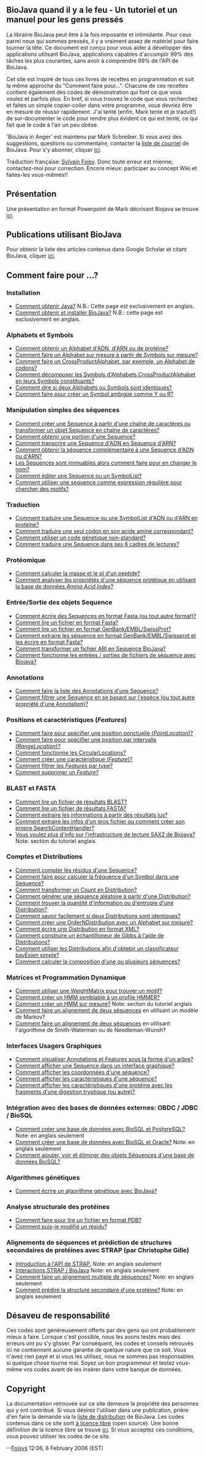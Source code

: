 == BioJava quand il y a le feu - Un tutoriel et un manuel pour les gens press&eacute;s ==

La librairie BioJava peut être à la fois imposante et intimidante. Pour ceux parmi nous qui sommes pressés, il y a vraiment assez de matériel pour faire tourner la tête. Ce document est conçu pour vous aider à développer des applications utilisant BioJava, applications capables d'accomplir 99% des tâches les plus courantes, sans avoir à comprendre 99% de l'API de BioJava.

Cet site est inspiré de tous ces livres de recettes en programmation et suit la même approche du "Comment faire pour...". Chacune de ces recettes contient également des codes de démonstration qui font ce que vous voulez et parfois plus. En bref, si vous trouvez le code que vous recherchez et faites un simple copier-coller dans votre programme, vous devriez être en mesure de réussir rapidement. J'ai tenté (enfin, Mark tente et je traduit!) de sur-documenter le code pour rendre plus évident ce qui est tenté, ce qui fait que le code à l'air un peu obèse.

'BioJava in Anger' est maintenu par Mark Schreiber. Si vous avez des suggestions, questions ou commentaire, contacter la [mailto://biojava-l@biojava.org liste de courriel] de BioJava. Pour s'y abonner, cliquer [http://www.biojava.org/mailman/listinfo/biojava-l ici].

Traduction française: [mailto://sylvain.foisyCHEZbioneq.qc.ca Sylvain Foisy]. Donc toute erreur est mienne; contactez-moi pour correction. Encore mieux: participer au concept Wiki et faites-les vous-m&ecirc;mes!!

== Présentation ==

Une présentation en format Powerpoint de Mark décrivant Biojava se trouve [http://www.biojava.org/docs/bj_in_anger/BioJavaAPI.ppt ici].

== Publications utilisant BioJava ==

Pour obtenir la liste des articles contenus dans Google Scholar et citant BioJava, cliquer [http://scholar.google.com/scholar?q=biojava&ie=UTF-8&oe=UTF-8&hl=en ici].

== Comment faire pour ...? ==

=== Installation ===

* [http://java.sun.com/downloads Comment obtenir Java?] N.B.: Cette page est exclusivement en anglais.
* [http://biojava.open-bio.org/wiki/BioJava:GetStarted Comment obtenir et installer BioJava?] N.B.: cette page est exclusivement en anglais.

=== Alphabets et Symbols ===

* [[BioJava:CookbookFrench:Alphabets|Comment obtenir un Alphabet d'ADN, d'ARN ou de protéine?]]
* [[BioJava:CookbookFrench:Alphabets:CustomAlphabets|Comment faire un Alphabet sur mesure à partir de Symbols sur mesure?]]
* [[BioJava:CookbookFrench:Alphabets:CrossProduct|Comment faire un CrossProductAlphabet, par exemple, un Alphabet de codons?]]
* [[BioJava:CookbookFrench:Alphabets:Component|Comment décomposer les Symbols d'Alphabets CrossProductAlphabet en leurs Symbols constituants?]]
* [[BioJava:CookbookFrench:Alphabets:Canonical|Comment dire si deux Alphabets ou Symbols sont identiques?]]
* [[BioJava:CookbookFrench:Alphabets:Ambiguity|Comment faire pour créer un Symbol ambigüe comme Y ou R?]]

=== Manipulation simples des s&eacute;quences ===

* [[BioJava:CookbookFrench:Sequence|Comment créer une Sequence à partir d'une chaîne de caractères ou transformer un objet Sequence en chaîne de caractères?]]
* [[BioJava:CookbookFrench:Sequence:SubSequence|Comment obtenir une portion d'une Sequence?]]
* [[BioJava:CookbookFrench:Sequence:Transcribe|Comment transcrire une Sequence d'ADN en Sequence d'ARN?]]
* [[BioJava:CookbookFrench:Sequence:Reverse|Comment obtenir la séquence complémentaire à une Sequence d'ADN ou d'ARN?]]
* [[BioJava:CookbookFrench:Sequence:ChangeName|Les Sequences sont immuables alors comment faire pour en changer le nom?]]
* [[BioJava:CookbookFrench:Sequence:Edit|Comment éditer une Sequence ou un SymbolList?]]
* [[BioJava:CookbookFrench:Sequence:Regex|Comment utiliser une sequence comme expression régulière pour chercher des motifs?]]

=== Traduction ===

* [[BioJava:CookbookFrench:Translation|Comment traduire une Sequence ou une SymbolList d'ADN ou d'ARN en proteine?]]
* [[BioJava:CookbookFrench:Translation:Single|Comment traduire une seul codon en son acide aminé correspondant?]]
* [[BioJava:CookbookFrench:Translation:NonStandard|Comment utiliser un code génétique non-standard?]]
* [[BioJava:CookbookFrench:Translation:SixFrame|Comment traduire une Sequence dans ses 6 cadres de lectures?]]

=== Protéomique ===

* [[BioJava:CookbookFrench:Proteomics|Comment calculer la masse et le pI d'un peptide?]]
* [[BioJava:CookbookFrench:Proteomics:AAindex |Comment analyser les propri&eacute;t&eacute;s d'une s&eacute;quence prot&eacute;ique en utilisant la base de donn&eacute;es ''Amino Acid Index''?]]

=== Entrée/Sortie des objets Sequence ===

* [[BioJava:CookbookFrench:SeqIO:WriteInFasta|Comment écrire des Sequences en format Fasta (ou tout autre format)?]]
* [[BioJava:CookbookFrench:SeqIO:ReadFasta|Comment lire un fichier en format Fasta?]]
* [[BioJava:CookbookFrench:SeqIO:ReadGES|Comment lire un fichier en format GenBank/EMBL/SwissProt?]]
* [[BioJava:CookbookFrench:SeqIO:GBToFasta|Comment extraire les séquence en format GenBank/EMBL/Swissprot et les écrire en format Fasta?]]
* [[BioJava:CookbookFrench:SeqIO:ABItoSequence|Comment transformer un fichier ABI en Sequence BioJava?]]
* [[BioJava:CookbookFrench:SeqIO:Echo|Comment fonctionne les entrées / sorties de fichiers de séquence avec Biojava?]]

=== Annotations ===

* [[BioJava:CookbookFrench:Annotations:List|Comment faire la liste des Annotations d'une Sequence?]]
* [[BioJava:CookbookFrench:Annotations:Filter|Comment filtrer une Sequence en se basant sur l'espèce (ou tout autre propriété d'une Annotation)?]]

=== Positions et caract&eacute;ristiques (''Features'') ===

* [[BioJava:CookbookFrench:Locations:Point|Comment faire pour spécifier une position ponctuelle (''PointLocation'')?]]
* [[BioJava:CookbookFrench:Locations:Range|Comment faire pour spécifier une position par intervalle (''RangeLocation'')?]]
* [[BioJava:CookbookFrench:Locations:Circular|Comment fonctionne les CircularLocations?]]
* [[BioJava:CookbookFrench:Locations:Feature|Comment créer une caractéristique (''Feature'')?]]
* [[BioJava:CookbookFrench:Locations:Filter|Comment filtrer les ''Features'' par type?]]
* [[BioJava:CookbookFrench:Locations:Remove|Comment supprimer un ''Feature''?]]

=== BLAST et FASTA ===

* [[BioJava:CookbookFrench:Blast:Parser|Comment lire un fichier de résultats BLAST?]]
* [[BioJava:CookbookFrench:Fasta:Parser|Comment lire un fichier de résultats FASTA?]]
* [[BioJava:CookbookFrench:Blast:Extract|Comment extraire les informations à partir des résultats lus?]]
* [[BioJava:CookbookFrench:Blast:Echo|Comment extraire les infos d'un gros fichier ou comment créer son propre SearchContentHandler?]]
* [[BioJava:Tutorial:Blast-like_Parsing_Cook_Book|Vous voulez plus d'info sur l'infrastructure de lecture SAX2 de Biojava?]] Note: section du tutoriel anglais

=== Comptes et Distributions ===

* [[BioJava:CookbookFrench:Count:Residues|Comment compter les résidus d'une Sequence?]]
* [[BioJava:CookbookFrench:Count:Frequency|Comment faire pour calculer la fréquence d'un Symbol dans une Sequence?]]
* [[BioJava:CookbookFrench:Count:ToDistrib|Comment transformer un Count en Distribution?]]
* [[BioJava:CookbookFrench:Distribution:RandomSeqs|Comment générer une séquence aléatoire à partir d'une Distribution?]]
* [[BioJava:CookbookFrench:Distirbution:Entropy|Comment trouver la quantité d'information ou d'entropie d'une Distribution?]]
* [[BioJava:CookbookFrench:Distirbution:Emission|Comment savoir facilement si deux Distributions sont identiques?]]
* [[BioJava:CookbookFrench:Distirbution:Custom|Comment créer une OrderNDistribution avec un Alphabet sur mesure?]]
* [[BioJava:CookbookFrench:Distribution:XML|Comment écrire une Distribution en format XML?]]
* [[BioJava:CookbookFrench:Distribution:Gibbs|Comment construire un &eacute;chantilloneur de Gibbs &agrave; l'aide de Distributions?]]
* [[BioJava:CookbookFrench:Distribution:Bayes|Comment utiliser les Distributions afin d'obtebir un classificateur bay&Eacute;sien simple?]]
* [[BioJava:CookbookFrench:Distribution:Composition|Comment calculer la composition d'une ou plusieurs s&eacute;quences?]]

=== Matrices et Programmation Dynamique ===

* [[BioJava:CookbookFrench:DP:WeightMatrix|Comment utiliser une WeightMatrix pour trouver un motif?]]
* [[BioJava:CookbookFrench:DP:HMM|Comment créer un HMM semblable à un profile HMMER?]]
* [[BioJava:Tutorial:Dynamic_programming_examples|Comment créer un HMM sur mesure?]] Note: section du tutoriel anglais
* [[BioJava:CookbookFrench:DP:PairWise|Comment faire un alignement de deux séquences]] en utilisant un mod&egrave;le de Markov?
* [[BioJava:CookbookFrench:DP:PairWise2|Comment faire un alignement de deux séquences]] en utilisant l'algorithme de Smith-Waterman ou de Needleman-Wunsh?

=== Interfaces Usagers Graphiques ===

* [[BioJava:CookbookFrench:Interfaces:ViewAsTree|Comment visualiser Annotations et Features sous la forme d'un arbre?]]
* [[BioJava:CookbookFrench:Interfaces:ViewInGUI|Comment afficher une Sequence dans un interface graphique?]]
* [[BioJava:CookbookFrench:Interfaces:Coordinates|Comment afficher les coordonnées d'une séquence?]]
* [[BioJava:CookbookFrench:Interfaces:Features|Comment afficher les caractéristiques d'une séquence?]]
* [[BioJava:CookbookFrench:Interfaces:ProteinPeptideFeatures|Comment afficher les caractéristiques d'une protéine avec les fragments d'une digestion tryptique (ou autre)?]]

=== Int&eacute;gration avec des bases de donn&eacute;es externes: OBDC / JDBC / BioSQL ===

* [[BioJava:CookBook:BioSQL:SetupPostGre|Comment créer une base de données avec BioSQL et PostgreSQL?]] Note: en anglais seulement
* [[BioJava:CookBook:BioSQL:SetupOracle|Comment créer une base de données avec BioSQL et Oracle?]] Note: en anglais seulement
* [[BioJava:CookbookFrench:BioSQL:Manage|Comment ajouter, voir et &eacute;liminer des objets Séquences d'une base de données BioSQL?]]

=== Algorithmes g&eacute;n&eacute;tiques ===

* [[BioJava:CookbookFrench:GA|Comment écrire un algorithme génétique avec BioJava?]]

=== Analyse structurale des protéines ===

* [[BioJava:CookbookFrench:PDB:Read|Comment faire pour lire un fichier en format PDB?]]
* [[BioJava:CookbookFrench:PDB:Mutate|Comment puis-je modifié un résidu?]]

=== Alignements de s&eacute;quences et pr&eacute;diction de structures secondaires de prot&eacute;ines avec STRAP (par Christophe Gille) ===

* [http://www.charite.de/bioinf/strap/Scripting.html Introduction &agrave; l'API de STRAP.] Note: en anglais seulement 
* [http://www.charite.de/bioinf/strap/biojava.html Interactions STRAP / BioJava] Note: en anglais seulement 
* [http://www.charite.de/bioinf/strap/biojavaInAnger_SequenceAligner.html Comment faire un alignement multiple de s&eacute;quences?] Note: en anglais seulement
* [http://www.charite.de/bioinf/strap/biojavaInAnger_SecondaryStructure_Predictor.html Comment pr&eacute;dire la structure secondaire d'une prot&eacute;ine?] Note: en anglais seulement

== D&eacute;saveu de responsabilit&eacute; ==

Ces codes sont généreusement offerts par des gens qui ont probablement mieux à faire. Lorsque c'est possible, nous les avons testés mais des erreurs ont pu s'y glisser. Par conséquent, les codes et conseils retrouvés ici ne contiennent aucune garantie de quelque nature que ce soit. Vous n'avez rien payé et si vous les utilisez, nous ne sommes pas responsables si quelque chose tourne mal. Soyez un bon programmeur et testez vous-même vos codes avant de les insérer dans votre banque de données.

== Copyright ==

La documentation retrouvée sur ce site demeure la propriété des personnes qui y ont contribué. Si vous désirez l'utiliser dans une publication, prière d'en faire la demande via la [mailto://biojava-l@biojava.org liste de distribution] de BioJava. Les codes contenus dans ce site sont [http://fr.wikipedia.org/wiki/Open_Source à licence libre] (open source). Une bonne définition de la licence libre se trouve [http://www.opensource.org/docs/definition_plain.php ici]. Si vous acceptez ces conditions, vous pouvez utiliser les codes de ce site.

--[[User:Foisys|Foisys]] 12:06, 6 February 2006 (EST)